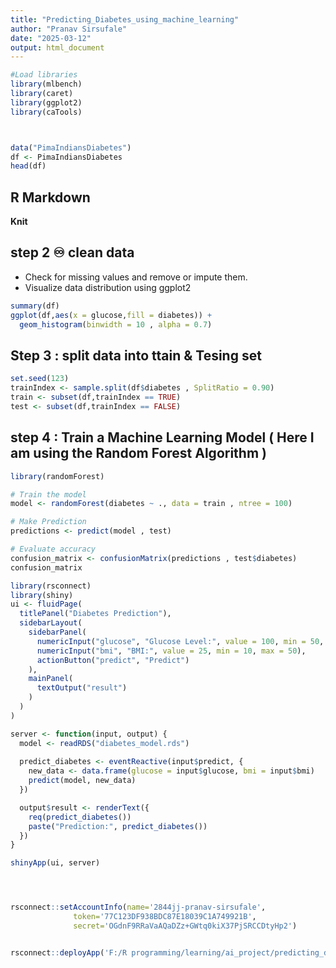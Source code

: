 ```yaml
---
title: "Predicting_Diabetes_using_machine_learning"
author: "Pranav Sirsufale"
date: "2025-03-12"
output: html_document
---
```


```r

#Load libraries
library(mlbench)
library(caret)
library(ggplot2)
library(caTools)



data("PimaIndiansDiabetes")
df <- PimaIndiansDiabetes
head(df)

```

## R Markdown
**Knit**

## step 2 ♾ clean data 
- Check for missing values and remove or impute them.
- Visualize data distribution using ggplot2


```r
summary(df)
ggplot(df,aes(x = glucose,fill = diabetes)) + 
  geom_histogram(binwidth = 10 , alpha = 0.7)

```

## Step 3 : split data into ttain & Tesing set 

```r
set.seed(123)
trainIndex <- sample.split(df$diabetes , SplitRatio = 0.90)
train <- subset(df,trainIndex == TRUE)
test <- subset(df,trainIndex == FALSE)

```

## step 4 : Train a Machine Learning Model ( Here I am using the Random Forest Algorithm )

```r
library(randomForest)

# Train the model 
model <- randomForest(diabetes ~ ., data = train , ntree = 100)

# Make Prediction
predictions <- predict(model , test)

# Evaluate accuracy
confusion_matrix <- confusionMatrix(predictions , test$diabetes)
confusion_matrix

```

```r
library(rsconnect)
library(shiny)
ui <- fluidPage(
  titlePanel("Diabetes Prediction"),
  sidebarLayout(
    sidebarPanel(
      numericInput("glucose", "Glucose Level:", value = 100, min = 50, max = 200),
      numericInput("bmi", "BMI:", value = 25, min = 10, max = 50),
      actionButton("predict", "Predict")
    ),
    mainPanel(
      textOutput("result")
    )
  )
)

server <- function(input, output) {
  model <- readRDS("diabetes_model.rds")
  
  predict_diabetes <- eventReactive(input$predict, {
    new_data <- data.frame(glucose = input$glucose, bmi = input$bmi)
    predict(model, new_data)
  })

  output$result <- renderText({
    req(predict_diabetes())
    paste("Prediction:", predict_diabetes())
  })
}

shinyApp(ui, server)




rsconnect::setAccountInfo(name='2844jj-pranav-sirsufale',
			  token='77C123DF938BDC87E18039C1A749921B',
			  secret='OGdnF9RRaVaAQaDZz+GWtq0kiX37PjSRCCDtyHp2')


rsconnect::deployApp('F:/R programming/learning/ai_project/predicting_diabetes_using_machine_learning.Rmd')

```


